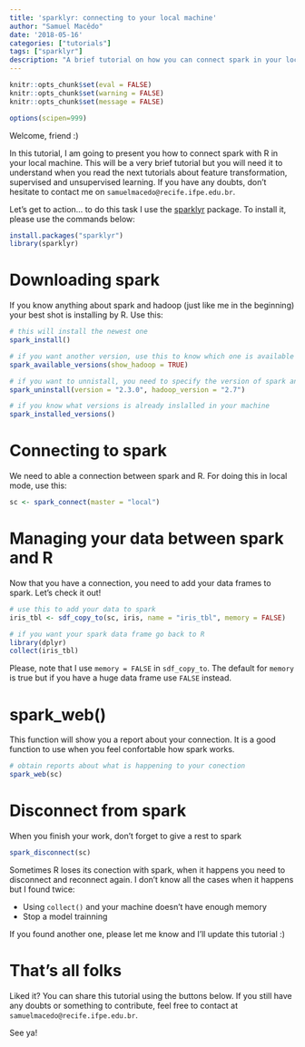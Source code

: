 ```yaml
---
title: 'sparklyr: connecting to your local machine'
author: "Samuel Macêdo"
date: '2018-05-16'
categories: ["tutorials"]
tags: ["sparklyr"]
description: "A brief tutorial on how you can connect spark in your local machine."
---
```


```r
knitr::opts_chunk$set(eval = FALSE)
knitr::opts_chunk$set(warning = FALSE)
knitr::opts_chunk$set(message = FALSE)

options(scipen=999)
```

Welcome, friend :)

In this tutorial, I am going to present you how to connect spark with R in your local machine. This will be a very brief tutorial but you will need it to understand when you read the next tutorials about feature transformation, supervised and unsupervised learning. If you have any doubts, don’t hesitate to contact me on `samuelmacedo@recife.ifpe.edu.br`.

Let’s get to action… to do this task I use the [sparklyr](http://spark.rstudio.com/) package. To install it, please use the commands below:

```r
install.packages("sparklyr")
library(sparklyr)
```

# Downloading spark

If you know anything about spark and hadoop (just like me in the beginning) your best shot is installing by R. Use this:

```r
# this will install the newest one
spark_install()

# if you want another version, use this to know which one is available
spark_available_versions(show_hadoop = TRUE)

# if you want to unnistall, you need to specify the version of spark and hadoop, check it out
spark_uninstall(version = "2.3.0", hadoop_version = "2.7")

# if you know what versions is already inslalled in your machine
spark_installed_versions()
```

# Connecting to spark

We need to able a connection between spark and R. For doing this in local mode, use this: 

```r
sc <- spark_connect(master = "local")
```

# Managing your data between spark and R

Now that you have a connection, you need to add your data frames to spark. Let's check it out!

```r
# use this to add your data to spark
iris_tbl <- sdf_copy_to(sc, iris, name = "iris_tbl", memory = FALSE)

# if you want your spark data frame go back to R
library(dplyr)
collect(iris_tbl)
```

Please, note that I use `memory = FALSE` in `sdf_copy_to`. The default for `memory` is true but if you have a huge data frame use `FALSE` instead.

# spark_web()

This function will show you a report about your connection. It is a good function to use when you feel confortable how spark works. 

```r
# obtain reports about what is happening to your conection
spark_web(sc)
```

# Disconnect from spark

When you finish your work, don't forget to give a rest to spark

```r
spark_disconnect(sc)
```

Sometimes R loses its conection with spark, when it happens you need to disconnect and reconnect again. I don't know all the cases when it happens but I found twice:

- Using `collect()` and your machine doesn't have enough memory
- Stop a model trainning

If you found another one, please let me know and I'll update this tutorial :)

# That’s all folks

Liked it? You can share this tutorial using the buttons below. If you still have any doubts or something to contribute, feel free to contact at `samuelmacedo@recife.ifpe.edu.br`.

See ya!
